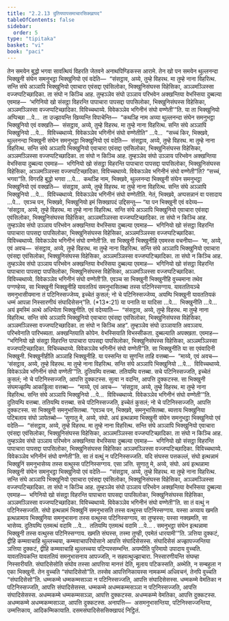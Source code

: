 ```yaml
---
title: "2.2.13 दुतियपापसमाचारसिक्खापद"
tableOfContents: false
sidebar:
  order: 5
type: "tipitaka"
basket: "vi"
book: "paci"
---
```



<DynamicBreadcrumb />

<Division number="727" book="paci">

<Paragraph number="2394" book="paci">
तेन समयेन बुद्धो भगवा सावत्थियं विहरति जेतवने अनाथपिण्डिकस्स आरामे. तेन खो पन समयेन थुल्लनन्दा भिक्खुनी संघेन समनुभट्ठा भिक्खुनियो एवं वदेति—  “संसट्ठाव, अय्ये, तुम्हे विहरथ. मा तुम्हे नाना विहरित्थ. सन्ति संघे अञ्ञापि भिक्खुनियो एवाचारा एवंसद्दा एवंसिलोका, भिक्खुनिसंघस्स विहेसिका, अञ्ञमञ्ञिस्सा वज्जप्पटिच्छादिका. ता संघो न किञ्चि आह. तुम्हञ्ञेव संघो उञ्ञाय परिभवेन अक्खन्तिया वेभस्सिया दुब्बल्या एवमाह—  ‘भगिनियो खो संसट्ठा विहरन्ति पापाचारा पापसद्दा पापसिलोका, भिक्खुनिसंघस्स विहेसिका, अञ्ञमञ्ञिस्सा वज्जप्पटिच्छादिका. विविच्चथाय्ये. विवेकञ्ञेव भगिनीनं संघो वण्णेती’”ति.
</Paragraph>

<Paragraph number="2395" book="paci">
या ता भिक्खुनियो अप्पिच्छा …पे…  ता उज्झायन्ति खिय्यन्ति विपाचेन्ति—  “कथञ्हि नाम अय्या थुल्लनन्दा संघेन समनुभट्ठा भिक्खुनियो एवं वक्खति—  संसट्ठाव, अय्ये, तुम्हे विहरथ. मा तुम्हे नाना विहरित्थ. सन्ति संघे अञ्ञापि भिक्खुनियो …पे…  विविच्चथाय्ये. विवेकञ्ञेव भगिनीनं संघो वण्णेतीति” …पे…  “सच्चं किर, भिक्खवे, थुल्लनन्दा भिक्खुनी संघेन समनुभट्ठा भिक्खुनियो एवं वदेति—  संसट्ठाव, अय्ये, तुम्हे विहरथ. मा तुम्हे नाना विहरित्थ. सन्ति संघे अञ्ञापि भिक्खुनियो एवाचारा एवंसद्दा एवंसिलोका, भिक्खुनिसंघस्स विहेसिका, अञ्ञमञ्ञिस्सा वज्जप्पटिच्छादिका. ता संघो न किञ्चि आह. तुम्हञ्ञेव संघो उञ्ञाय परिभवेन अक्खन्तिया वेभस्सिया दुब्बल्या एवमाह—  भगिनियो खो संसट्ठा विहरन्ति पापाचारा पापसद्दा पापसिलोका, भिक्खुनिसंघस्स विहेसिका, अञ्ञमञ्ञिस्सा वज्जप्पटिच्छादिका. विविच्चथाय्ये. विवेकञ्ञेव भगिनीनं संघो वण्णेती”ति? “सच्चं, भगवा”ति. विगरहि बुद्धो भगवा …पे…  कथञ्हि नाम, भिक्खवे, थुल्लनन्दा भिक्खुनी संघेन समनुभट्ठा भिक्खुनियो एवं वक्खति—  संसट्ठाव, अय्ये, तुम्हे विहरथ. मा तुम्हे नाना विहरित्थ. सन्ति संघे अञ्ञापि भिक्खुनियो …पे…  विविच्चथाय्ये. विवेकञ्ञेव भगिनीनं संघो वण्णेतीति. नेतं, भिक्खवे, अप्पसन्नानं वा पसादाय …पे…  एवञ्च पन, भिक्खवे, भिक्खुनियो इमं सिक्खापदं उद्दिसन्तु—
</Paragraph>

</Division>
<Division number="728" book="paci">

<Paragraph number="2396" book="paci">
<Emphasis>“या पन भिक्खुनी एवं वदेय्य—  ‘संसट्ठाव, अय्ये, तुम्हे विहरथ. मा तुम्हे नाना विहरित्थ. सन्ति संघे अञ्ञापि भिक्खुनियो एवाचारा एवंसद्दा एवंसिलोका, भिक्खुनिसंघस्स विहेसिका, अञ्ञमञ्ञिस्सा वज्जप्पटिच्छादिका. ता संघो न किञ्चि आह. तुम्हञ्ञेव संघो उञ्ञाय परिभवेन अक्खन्तिया वेभस्सिया दुब्बल्या एवमाह—  भगिनियो खो संसट्ठा विहरन्ति पापाचारा पापसद्दा पापसिलोका, भिक्खुनिसंघस्स विहेसिका, अञ्ञमञ्ञिस्सा वज्जप्पटिच्छादिका. विविच्चथाय्ये. विवेकञ्ञेव भगिनीनं संघो वण्णेती’ति. सा भिक्खुनी भिक्खुनीहि एवमस्स वचनीया—  ‘मा, अय्ये, एवं अवच—  संसट्ठाव, अय्ये, तुम्हे विहरथ. मा तुम्हे नाना विहरित्थ. सन्ति संघे अञ्ञापि भिक्खुनियो एवाचारा एवंसद्दा एवंसिलोका, भिक्खुनिसंघस्स विहेसिका, अञ्ञमञ्ञिस्सा वज्जप्पटिच्छादिका. ता संघो न किञ्चि आह. तुम्हञ्ञेव संघो उञ्ञाय परिभवेन अक्खन्तिया वेभस्सिया दुब्बल्या एवमाह—  भगिनियो खो संसट्ठा विहरन्ति पापाचारा पापसद्दा पापसिलोका, भिक्खुनिसंघस्स विहेसिका, अञ्ञमञ्ञिस्सा वज्जप्पटिच्छादिका. विविच्चथाय्ये. विवेकञ्ञेव भगिनीनं संघो वण्णेती’ति. एवञ्च सा भिक्खुनी भिक्खुनीहि वुच्चमाना तथेव पग्गण्हेय्य, सा भिक्खुनी भिक्खुनीहि यावततियं समनुभासितब्बा तस्स पटिनिस्सग्गाय. यावततियञ्चे समनुभासीयमाना तं पटिनिस्सज्जेय्य, इच्चेतं कुसलं; नो चे पटिनिस्सज्जेय्य, अयम्पि भिक्खुनी यावततियकं धम्मं आपन्ना निस्सारणीयं संघादिसेसन्”</Emphasis>ति. (*13*:<Emphasis>21</Emphasis>)
</Paragraph>

</Division>
<Division number="729" book="paci">

<Paragraph number="2397" book="paci">
<Emphasis>या पना</Emphasis>ति या यादिसा …पे…  <Emphasis>भिक्खुनी</Emphasis>ति …पे…  अयं इमस्मिं अत्थे अधिप्पेता भिक्खुनीति.
</Paragraph>

<Paragraph number="2398" book="paci">
<Emphasis>एवं वदेय्या</Emphasis>ति—  “संसट्ठाव, अय्ये, तुम्हे विहरथ. मा तुम्हे नाना विहरित्थ. सन्ति संघे अञ्ञापि भिक्खुनियो एवाचारा एवंसद्दा एवंसिलोका, भिक्खुनिसंघस्स विहेसिका, अञ्ञमञ्ञिस्सा वज्जप्पटिच्छादिका. ता संघो न किञ्चि आह”.
</Paragraph>

<Paragraph number="2399" book="paci">
<Emphasis>तुम्हञ्ञेव संघो उञ्ञाया</Emphasis>ति अवञ्ञाय.
</Paragraph>

<Paragraph number="2400" book="paci">
<Emphasis>परिभवेना</Emphasis>ति पारिभब्यता.
</Paragraph>

<Paragraph number="2401" book="paci">
<Emphasis>अक्खन्तिया</Emphasis>ति कोपेन.
</Paragraph>

<Paragraph number="2402" book="paci">
<Emphasis>वेभस्सिया</Emphasis>ति विभस्सीकता.
</Paragraph>

<Paragraph number="2403" book="paci">
<Emphasis>दुब्बल्या</Emphasis>ति अपक्खता.
</Paragraph>

<Paragraph number="2404" book="paci">
एवमाह—  “भगिनियो खो संसट्ठा विहरन्ति पापाचारा पापसद्दा पापसिलोका, भिक्खुनिसंघस्स विहेसिका, अञ्ञमञ्ञिस्सा वज्जप्पटिच्छादिका. विचिच्चथाय्ये. विवेकञ्ञेव भगिनीनं संघो वण्णेती”ति.
</Paragraph>

<Paragraph number="2405" book="paci">
<Emphasis>सा भिक्खुनी</Emphasis>ति या सा एवंवादिनी भिक्खुनी.
</Paragraph>

<Paragraph number="2406" book="paci">
<Emphasis>भिक्खुनीही</Emphasis>ति अञ्ञाहि भिक्खुनीहि.
</Paragraph>

<Paragraph number="2407" book="paci">
या पस्सन्ति या सुणन्ति ताहि वत्तब्बा—  “माय्ये, एवं अवच—  ‘संसट्ठाव, अय्ये, तुम्हे विहरथ. मा तुम्हे नाना विहरित्थ. सन्ति संघे अञ्ञापि भिक्खुनियो …पे…  विविच्चथाय्ये. विवेकञ्ञेव भगिनीनं संघो वण्णेती’”ति. दुतियम्पि वत्तब्बा. ततियम्पि वत्तब्बा. सचे पटिनिस्सज्जति, इच्चेतं कुसलं; नो चे पटिनिस्सज्जति, आपत्ति दुक्कटस्स. सुत्वा न वदन्ति, आपत्ति दुक्कटस्स. सा भिक्खुनी संघमज्झम्पि आकड्ढित्वा वत्तब्बा—  “माय्ये, एवं अवच—  ‘संसट्ठाव, अय्ये, तुम्हे विहरथ. मा तुम्हे नाना विहरित्थ. सन्ति संघे अञ्ञापि भिक्खुनियो …पे…  विविच्चथाय्ये. विवेकञ्ञेव भगिनीनं संघो वण्णेती’”ति. दुतियम्पि वत्तब्बा. ततियम्पि वत्तब्बा. सचे पटिनिस्सज्जति, इच्चेतं कुसलं; नो चे पटिनिस्सज्जति, आपत्ति दुक्कटस्स. सा भिक्खुनी समनुभासितब्बा. “एवञ्च पन, भिक्खवे, समनुभासितब्बा. ब्यत्ताय भिक्खुनिया पटिबलाय संघो ञापेतब्बो—
</Paragraph>

</Division>
<Division number="730" book="paci">

<Paragraph number="2408" book="paci">
‘सुणातु मे, अय्ये, संघो. अयं इत्थन्नामा भिक्खुनी संघेन समनुभट्ठा भिक्खुनियो एवं वदेति—  “संसट्ठाव, अय्ये, तुम्हे विहरथ. मा तुम्हे नाना विहरित्थ. सन्ति संघे अञ्ञापि भिक्खुनियो एवाचारा एवंसद्दा एवंसिलोका, भिक्खुनिसंघस्स विहेसिका, अञ्ञमञ्ञिस्सा वज्जप्पटिच्छादिका. ता संघो न किञ्चि आह. तुम्हञ्ञेव संघो उञ्ञाय परिभवेन अक्खन्तिया वेभस्सिया दुब्बल्या एवमाह—  भगिनियो खो संसट्ठा विहरन्ति पापाचारा पापसद्दा पापसिलोका, भिक्खुनिसंघस्स विहेसिका अञ्ञमञ्ञिस्सा वज्जप्पटिच्छादिका. विविच्चथाय्ये. विवेकञ्ञेव भगिनीनं संघो वण्णेती”ति. सा तं वत्थुं न पटिनिस्सज्जति. यदि संघस्स पत्तकल्लं, संघो इत्थन्नामं भिक्खुनिं समनुभासेय्य तस्स वत्थुस्स पटिनिस्सग्गाय. एसा ञत्ति.
</Paragraph>

<Paragraph number="2409" book="paci">
सुणातु मे, अय्ये, संघो. अयं इत्थन्नामा भिक्खुनी संघेन समनुभट्ठा भिक्खुनियो एवं वदेति—  “संसट्ठाव, अय्ये, तुम्हे विहरथ. मा तुम्हे नाना विहरित्थ. सन्ति संघे अञ्ञापि भिक्खुनियो एवाचारा एवंसद्दा एवंसिलोका, भिक्खुनिसंघस्स विहेसिका, अञ्ञमञ्ञिस्सा वज्जप्पटिच्छादिका. ता संघो न किञ्चि आह. तुम्हञ्ञेव संघो उञ्ञाय परिभवेन अक्खन्तिया वेभस्सिया दुब्बल्या एवमाह—  भगिनियो खो संसट्ठा विहरन्ति पापाचारा पापसद्दा पापसिलोका, भिक्खुनिसंघस्स विहेसिका, अञ्ञमञ्ञिस्सा वज्जप्पटिच्छादिका. विविच्चथाय्ये. विवेकञ्ञेव भगिनीनं संघो वण्णेती”ति. सा तं वत्थुं न पटिनिस्सज्जति. संघो इत्थन्नामं भिक्खुनिं समनुभासति तस्स वत्थुस्स पटिनिस्सग्गाय. यस्सा अय्याय खमति इत्थन्नामाय भिक्खुनिया समनुभासना तस्स वत्थुस्स पटिनिस्सग्गाय, सा तुण्हस्स; यस्सा नक्खमति, सा भासेय्य.
</Paragraph>

<Paragraph number="2410" book="paci">
दुतियम्पि एतमत्थं वदामि …पे…  ततियम्पि एतमत्थं वदामि …पे… .
</Paragraph>

<Paragraph number="2411" book="paci">
समनुभट्ठा संघेन इत्थन्नामा भिक्खुनी तस्स वत्थुस्स पटिनिस्सग्गाय. खमति संघस्स, तस्मा तुण्ही, एवमेतं धारयामी’”ति.
</Paragraph>

<Paragraph number="2412" book="paci">
ञत्तिया दुक्कटं, द्वीहि कम्मवाचाहि थुल्लच्चया, कम्मवाचापरियोसाने आपत्ति संघादिसेसस्स. संघादिसेसं अज्झापज्जन्तिया ञत्तिया दुक्कटं, द्वीहि कम्मवाचाहि थुल्लच्चया पटिप्पस्सम्भन्ति.
</Paragraph>

<Paragraph number="2413" book="paci">
<Emphasis>अयम्पी</Emphasis>ति पुरिमायो उपादाय वुच्चति.
</Paragraph>

<Paragraph number="2414" book="paci">
<Emphasis>यावततियकन्</Emphasis>ति यावततियं समनुभासनाय आपज्जति, न सहवत्थुज्झाचारा.
</Paragraph>

<Paragraph number="2415" book="paci">
<Emphasis>निस्सारणीयन्</Emphasis>ति संघम्हा निस्सारीयति.
</Paragraph>

<Paragraph number="2416" book="paci">
<Emphasis>संघादिसेसो</Emphasis>ति संघोव तस्सा आपत्तिया मानत्तं देति, मूलाय पटिकस्सति, अब्भेति, न सम्बहुला न एका भिक्खुनी. तेन वुच्चति “संघादिसेसो”ति. तस्सेव आपत्तिनिकायस्स नामकम्मं अधिवचनं, तेनपि वुच्चति “संघादिसेसो”ति.
</Paragraph>

</Division>
<Division number="731" book="paci">

<Paragraph number="2417" book="paci">
धम्मकम्मे धम्मकम्मसञ्ञा न पटिनिस्सज्जति, आपत्ति संघादिसेसस्स. धम्मकम्मे वेमतिका न पटिनिस्सज्जति, आपत्ति संघादिसेसस्स. धम्मकम्मे अधम्मकम्मसञ्ञा न पटिनिस्सज्जति, आपत्ति संघादिसेसस्स.
</Paragraph>

<Paragraph number="2418" book="paci">
अधम्मकम्मे धम्मकम्मसञ्ञा, आपत्ति दुक्कटस्स. अधम्मकम्मे वेमतिका, आपत्ति दुक्कटस्स. अधम्मकम्मे अधम्मकम्मसञ्ञा, आपत्ति दुक्कटस्स.
</Paragraph>

</Division>
<Division number="732" book="paci">

<Paragraph number="2419" book="paci">
अनापत्ति—  असमनुभासन्तिया, पटिनिस्सज्जन्तिया, उम्मत्तिकाय, आदिकम्मिकायाति.

</Paragraph>
</Division>

<Paragraph number="2420" type="center" book="paci">
दसमसंघादिसेससिक्खापदं निट्ठितं.
</Paragraph>
